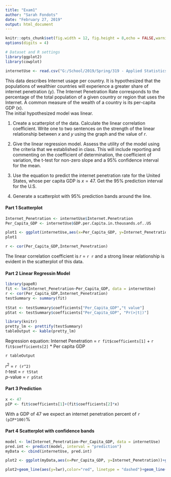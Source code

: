 ```yaml
---
title: "Exam1"
author: "Sarah Fondots"
date: "February 27, 2019"
output: html_document
---
```


```r
knitr::opts_chunk$set(fig.width = 12, fig.height = 8,echo = FALSE,warning = FALSE,message = FALSE)
options(digits = 4)
```

```r
# Dataset and R settings
library(ggplot2)
library(cowplot)

internetUse <- read.csv("G:/School/2019/Spring/319 - Applied Statistics/STA319/Data/internet_use.csv",header = TRUE)
```
This data describes Internet usage per country. It is hypothesized that the populations of wealthier countries will experience a greater share of internet penetration (y). The Internet Penetration Rate corresponds to the percentage of the total population of a given country or region that uses the Internet. A common measure of the wealth of a country is its per-capita GDP (x).  
The initial hypothesized model was linear.

1. Create a scatterplot of the data. Calculate the linear correlation coefficient. Write one to two sentences on the strength of the linear relationship between $x$ and $y$ using the graph and the value of $r$.  

2. Give the linear regression model. Assess the utility of the model using the criteria that we established in class. This will include reporting and commenting on the coefficient of determination, the coefficient of variation, the t-test for non-zero slope and a 95% confidence interval for the mean.

3. Use the equation to predict the internet penetration rate for the United States, whose per capita GDP is $x=47$.  Get the 95% prediction interval for the U.S.  

4. Generate a scatterplot with 95% prediction bands around the line.

#### Part 1 Scatterplot
```r
Internet_Penetration <- internetUse$Internet.Penetration
Per_Capita_GDP <- internetUse$GDP.per.Capita.in.thousands.of..US

plot1 <- ggplot(internetUse,aes(x=Per_Capita_GDP, y=Internet_Penetration))+geom_point(size=2.5)
plot1

r <- cor(Per_Capita_GDP,Internet_Penetration)
```

The linear correlation coefficient is $r$ = `r r` and a strong linear relationship is evident in the scatterplot of this data.  

#### Part 2 Linear Regressin Model
```r
library(papeR)
fit <- lm(Internet_Penetration~Per_Capita_GDP, data = internetUse)
r <- cor(Per_Capita_GDP,Internet_Penetration)
testSummary <- summary(fit)
 
tStat <- testSummary$coefficients["Per_Capita_GDP","t value"]
pStat <- testSummary$coefficients["Per_Capita_GDP", "Pr(>|t|)"]
```
```r
library(knitr)
pretty_lm <- prettify(testSummary)
tableOutput <- kable(pretty_lm)
```
Regression equation: Internet Penetration = `r fit$coefficients[1]` + `r fit$coefficients[2]` * Per capita GDP  

`r tableOutput`  

$r^2$ = `r (r^2)`  
*t*-test = `r tStat`  
*p*-value = `r pStat`

#### Part 3 Prediction
```r
x <- 47
pIP <- fit$coefficients[1]+(fit$coefficients[2]*x)
```
With a GDP of 47 we expect an internet penetration percent of `r (pIP*100)`%  

#### Part 4 Scatterplot with confidence bands  
```r
model <- lm(Internet_Penetration~Per_Capita_GDP, data = internetUse)
pred.int <- predict(model, interval = "prediction")
myData <- cbind(internetUse, pred.int)

plot2 <- ggplot(myData,aes(x=Per_Capita_GDP, y=Internet_Penetration))+geom_point(size=2.5)+geom_smooth(method = "lm")

plot2+geom_line(aes(y=lwr),color="red", linetype = "dashed")+geom_line(aes(y=upr), color = "red", linetype = "dashed")
```